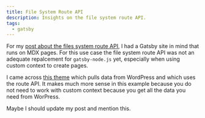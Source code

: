 ```yaml
---
title: File System Route API
description: Insights on the file system route API.
tags:
  - gatsby
---
```


For my
[post about the files system route API](/posts/what-you-need-to-know-about-the-file-system-route-api-in-gatsby/),
I had a Gatsby site in mind that runs on MDX pages. For this use case the file
system route API was not an adequate repalcement for `gatsby-node.js` yet,
especially when using custom context to create pages.

I came across
[this theme](https://github.com/arshad/gatsby-theme-twentytwentyone/blob/master/src/styles/twentytwentyone.css)
which pulls data from WordPress and which uses the route API. It makes much more
sense in this example because you do not need to work with custom context
because you get all the data you need from WorPress.

Maybe I should update my post and mention this.
